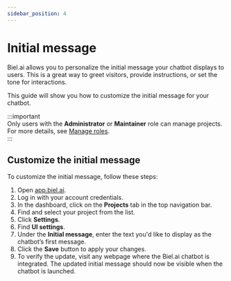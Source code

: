 ```yaml
---
sidebar_position: 4
---
```


# Initial message

Biel.ai allows you to personalize the initial message your chatbot displays to users. This is a great way to greet visitors, provide instructions, or set the tone for interactions.

This guide will show you how to customize the initial message for your chatbot.

:::important  
Only users with the **Administrator** or **Maintainer** role can manage projects. For more details, see [Manage roles](../customization/roles.md).  
:::

## Customize the initial message

To customize the initial message, follow these steps:

1. Open [app.biel.ai](https://app.biel.ai).
2. Log in with your account credentials.
3. In the dashboard, click on the **Projects** tab in the top navigation bar.
4. Find and select your project from the list.
5. Click **Settings**.
6. Find **UI settings**.
6. Under the **Initial message**, enter the text you'd like to display as the chatbot’s first message.
7. Click the **Save** button to apply your changes.
8. To verify the update, visit any webpage where the Biel.ai chatbot is integrated. The updated initial message should now be visible when the chatbot is launched.

